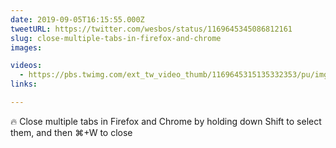 ```yaml
---
date: 2019-09-05T16:15:55.000Z
tweetURL: https://twitter.com/wesbos/status/1169645345086812161
slug: close-multiple-tabs-in-firefox-and-chrome
images:

videos:
  - https://pbs.twimg.com/ext_tw_video_thumb/1169645315135332353/pu/img/kdN-NYPtyEVY2gHk.mp4
links:

---
```

🔥 Close multiple tabs in Firefox and Chrome by holding down Shift to select them, and then ⌘+W to close
